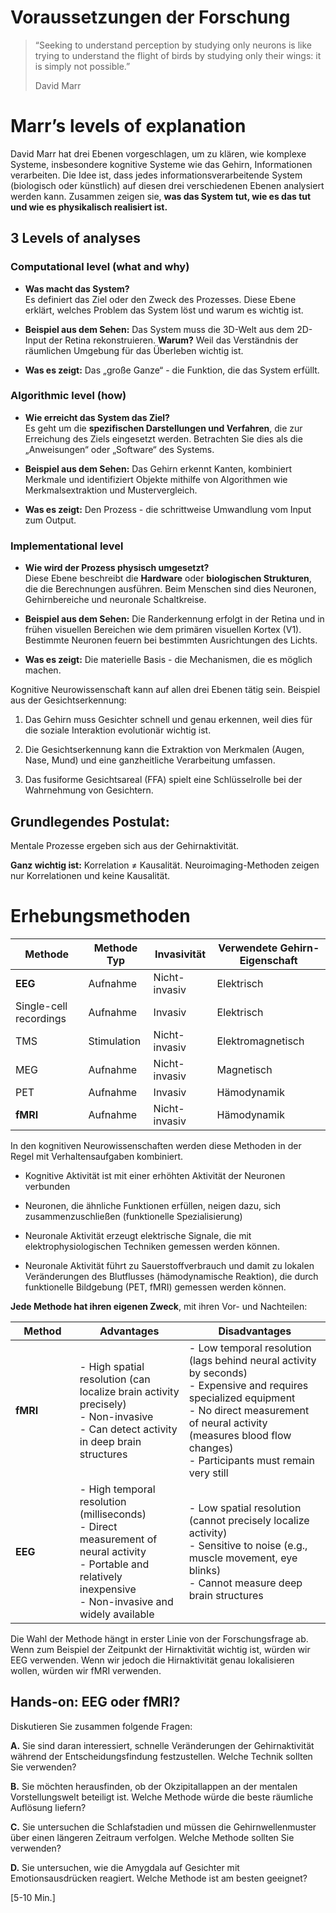 # Voraussetzungen der Forschung

> "Seeking to understand perception by studying only neurons is like trying to understand the flight of birds by studying only their wings: it is simply not possible."
>
> David Marr

# Marr's levels of explanation

David Marr hat drei Ebenen vorgeschlagen, um zu klären, wie komplexe Systeme, insbesondere kognitive Systeme wie das Gehirn, Informationen verarbeiten. Die Idee ist, dass jedes informationsverarbeitende System (biologisch oder künstlich) auf diesen drei verschiedenen Ebenen analysiert werden kann. Zusammen zeigen sie, **was das System tut, wie es das tut und wie es physikalisch realisiert ist.**

## 3 Levels of analyses

### Computational level (what and why)

-   **Was macht das System?**\
    Es definiert das Ziel oder den Zweck des Prozesses. Diese Ebene erklärt, welches Problem das System löst und warum es wichtig ist.

-   **Beispiel aus dem Sehen:** Das System muss die 3D-Welt aus dem 2D-Input der Retina rekonstruieren. **Warum?** Weil das Verständnis der räumlichen Umgebung für das Überleben wichtig ist.

-   **Was es zeigt:** Das „große Ganze“ - die Funktion, die das System erfüllt.

### Algorithmic level (how)

-   **Wie erreicht das System das Ziel?**\
    Es geht um die **spezifischen Darstellungen und Verfahren**, die zur Erreichung des Ziels eingesetzt werden. Betrachten Sie dies als die „Anweisungen“ oder „Software“ des Systems.

-   **Beispiel aus dem Sehen:** Das Gehirn erkennt Kanten, kombiniert Merkmale und identifiziert Objekte mithilfe von Algorithmen wie Merkmalsextraktion und Mustervergleich.

-   **Was es zeigt:** Den Prozess - die schrittweise Umwandlung vom Input zum Output.

### Implementational level

-   **Wie wird der Prozess physisch umgesetzt?**\
    Diese Ebene beschreibt die **Hardware** oder **biologischen Strukturen**, die die Berechnungen ausführen. Beim Menschen sind dies Neuronen, Gehirnbereiche und neuronale Schaltkreise.

-   **Beispiel aus dem Sehen:** Die Randerkennung erfolgt in der Retina und in frühen visuellen Bereichen wie dem primären visuellen Kortex (V1). Bestimmte Neuronen feuern bei bestimmten Ausrichtungen des Lichts.

-   **Was es zeigt:** Die materielle Basis - die Mechanismen, die es möglich machen.

Kognitive Neurowissenschaft kann auf allen drei Ebenen tätig sein. Beispiel aus der Gesichtserkennung:

1.  Das Gehirn muss Gesichter schnell und genau erkennen, weil dies für die soziale Interaktion evolutionär wichtig ist.

2.  Die Gesichtserkennung kann die Extraktion von Merkmalen (Augen, Nase, Mund) und eine ganzheitliche Verarbeitung umfassen.

3.  Das fusiforme Gesichtsareal (FFA) spielt eine Schlüsselrolle bei der Wahrnehmung von Gesichtern.

## Grundlegendes Postulat:

Mentale Prozesse ergeben sich aus der Gehirnaktivität.

**Ganz wichtig ist:** Korrelation ≠ Kausalität. Neuroimaging-Methoden zeigen nur Korrelationen und keine Kausalität.

# Erhebungsmethoden

| Methode | Methode Typ | Invasivität | Verwendete Gehirn-Eigenschaft |
|----|----|----|----|
| **EEG** | Aufnahme | Nicht-invasiv | Elektrisch |
| Single-cell recordings | Aufnahme | Invasiv | Elektrisch |
| TMS | Stimulation | Nicht-invasiv | Elektromagnetisch |
| MEG | Aufnahme | Nicht-invasiv | Magnetisch |
| PET | Aufnahme | Invasiv | Hämodynamik |
| **fMRI** | Aufnahme | Nicht-invasiv | Hämodynamik |

In den kognitiven Neurowissenschaften werden diese Methoden in der Regel mit Verhaltensaufgaben kombiniert.

-   Kognitive Aktivität ist mit einer erhöhten Aktivität der Neuronen verbunden

-   Neuronen, die ähnliche Funktionen erfüllen, neigen dazu, sich zusammenzuschließen (funktionelle Spezialisierung)

-   Neuronale Aktivität erzeugt elektrische Signale, die mit elektrophysiologischen Techniken gemessen werden können.

-   Neuronale Aktivität führt zu Sauerstoffverbrauch und damit zu lokalen Veränderungen des Blutflusses (hämodynamische Reaktion), die durch funktionelle Bildgebung (PET, fMRI) gemessen werden können.

**Jede Methode hat ihren eigenen Zweck**, mit ihren Vor- und Nachteilen:

| Method | Advantages | Disadvantages |
|---------------|-------------------------|--------------------------------|
| **fMRI** | \- High spatial resolution (can localize brain activity precisely) <br> - Non-invasive <br> - Can detect activity in deep brain structures | \- Low temporal resolution (lags behind neural activity by seconds) <br> - Expensive and requires specialized equipment <br> - No direct measurement of neural activity (measures blood flow changes) <br> - Participants must remain very still |
| **EEG** | \- High temporal resolution (milliseconds) <br> - Direct measurement of neural activity <br> - Portable and relatively inexpensive <br> - Non-invasive and widely available | \- Low spatial resolution (cannot precisely localize activity) <br> - Sensitive to noise (e.g., muscle movement, eye blinks) <br> - Cannot measure deep brain structures |

Die Wahl der Methode hängt in erster Linie von der Forschungsfrage ab. Wenn zum Beispiel der Zeitpunkt der Hirnaktivität wichtig ist, würden wir EEG verwenden. Wenn wir jedoch die Hirnaktivität genau lokalisieren wollen, würden wir fMRI verwenden.

::: callout-caution
## Hands-on: EEG oder fMRI?

Diskutieren Sie zusammen folgende Fragen:

**A.** Sie sind daran interessiert, schnelle Veränderungen der Gehirnaktivität während der Entscheidungsfindung festzustellen. Welche Technik sollten Sie verwenden?

**B.** Sie möchten herausfinden, ob der Okzipitallappen an der mentalen Vorstellungswelt beteiligt ist. Welche Methode würde die beste räumliche Auflösung liefern?

**C.** Sie untersuchen die Schlafstadien und müssen die Gehirnwellenmuster über einen längeren Zeitraum verfolgen. Welche Methode sollten Sie verwenden?

**D.** Sie untersuchen, wie die Amygdala auf Gesichter mit Emotionsausdrücken reagiert. Welche Methode ist am besten geeignet?

\[5-10 Min.\]
:::

<!-- ::: callout-caution -->

<!-- ## Hands-on: Paper Fragen -->

<!-- Lesen Sie das Paper von Dijkstra und identifizieren Sie die verschiedenen Forschungsschritte. -->

<!-- Was ist der aktueller Stand der forschung? Was ist der "Research Gap"?. -->

<!-- Was sind die Forschungsfragen und die Hypothesen? -->

<!-- Welche Erhebungsmethode wurde benutzt? Was ist der Forschungsdesign? -->

<!-- Was sind die Hauptergebnisse? Was genau zeigen die Graphics? Wie kann man sie interpretieren? -->

<!-- Welche Fragen sind noch offen? Welche Methode würden Sie benutzen, um sie zu beantworten? -->

<!-- ::: -->
